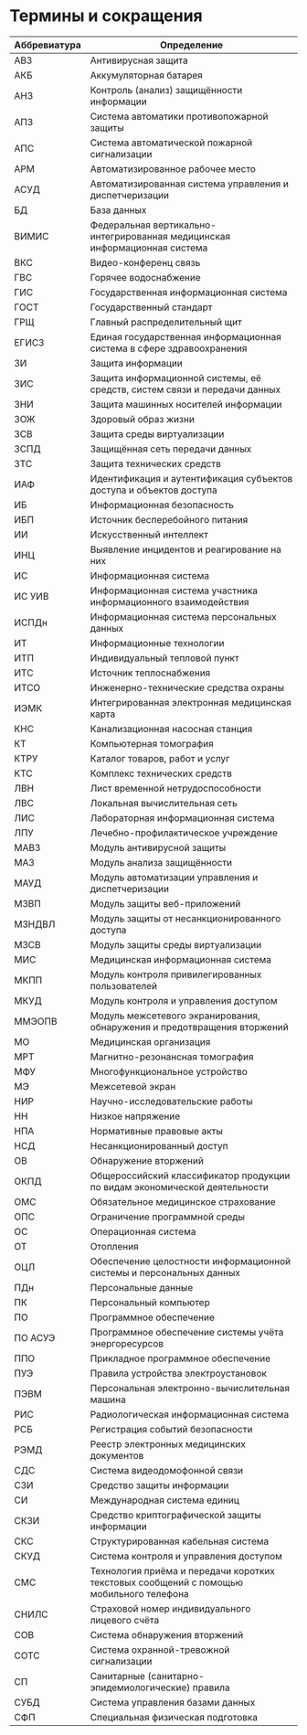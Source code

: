 # Термины и сокращения

| Аббревиатура | Определение |
| --- | --- |
| АВЗ | Антивирусная защита |
| АКБ | Аккумуляторная батарея |
| АНЗ | Контроль (анализ) защищённости информации |
| АПЗ | Система автоматики противопожарной защиты |
| АПС | Система автоматической пожарной сигнализации |
| АРМ | Автоматизированное рабочее место |
| АСУД | Автоматизированная система управления и диспетчеризации |
| БД | База данных |
| ВИМИС | Федеральная вертикально-интегрированная медицинская информационная система |
| ВКС | Видео-конференц связь |
| ГВС | Горячее водоснабжение |
| ГИС | Государственная информационная система |
| ГОСТ | Государственный стандарт |
| ГРЩ | Главный распределительный щит |
| ЕГИСЗ | Единая государственная информационная система в сфере здравоохранения |
| ЗИ | Защита информации |
| ЗИС | Защита информационной системы, её средств, систем связи и передачи данных |
| ЗНИ | Защита машинных носителей информации |
| ЗОЖ | Здоровый образ жизни |
| ЗСВ | Защита среды виртуализации |
| ЗСПД | Защищённая сеть передачи данных |
| ЗТС | Защита технических средств |
| ИАФ | Идентификация и аутентификация субъектов доступа и объектов доступа |
| ИБ | Информационная безопасность |
| ИБП | Источник бесперебойного питания |
| ИИ | Искусственный интеллект |
| ИНЦ | Выявление инцидентов и реагирование на них |
| ИС | Информационная система |
| ИС УИВ | Информационная система участника информационного взаимодействия |
| ИСПДн | Информационная система персональных данных |
| ИТ | Информационные технологии |
| ИТП | Индивидуальный тепловой пункт |
| ИТС | Источник теплоснабжения |
| ИТСО | Инженерно-технические средства охраны |
| ИЭМК | Интегрированная электронная медицинская карта |
| КНС | Канализационная насосная станция |
| КТ | Компьютерная томография |
| КТРУ | Каталог товаров, работ и услуг |
| КТС | Комплекс технических средств |
| ЛВН | Лист временной нетрудоспособности |
| ЛВС | Локальная вычислительная сеть |
| ЛИС | Лабораторная информационная система |
| ЛПУ | Лечебно-профилактическое учреждение |
| МАВЗ | Модуль антивирусной защиты |
| МАЗ | Модуль анализа защищённости |
| МАУД | Модуль автоматизации управления и диспетчеризации |
| МЗВП | Модуль защиты веб-приложений |
| МЗНДВЛ | Модуль защиты от несанкционированного доступа |
| МЗСВ | Модуль защиты среды виртуализации |
| МИС | Медицинская информационная система |
| МКПП | Модуль контроля привилегированных пользователей |
| МКУД | Модуль контроля и управления доступом |
| ММЭОПВ | Модуль межсетевого экранирования, обнаружения и предотвращения вторжений |
| МО | Медицинская организация |
| МРТ | Магнитно-резонансная томография |
| МФУ | Многофункциональное устройство |
| МЭ | Межсетевой экран |
| НИР | Научно-исследовательские работы |
| НН | Низкое напряжение |
| НПА | Нормативные правовые акты |
| НСД | Несанкционированный доступ |
| ОВ | Обнаружение вторжений |
| ОКПД | Общероссийский классификатор продукции по видам экономической деятельности |
| ОМС | Обязательное медицинское страхование |
| ОПС | Ограничение программной среды |
| ОС | Операционная система |
| ОТ | Отопления |
| ОЦЛ | Обеспечение целостности информационной системы и персональных данных |
| ПДн | Персональные данные |
| ПК | Персональный компьютер |
| ПО | Программное обеспечение |
| ПО АСУЭ | Программное обеспечение системы учёта энергоресурсов |
| ППО | Прикладное программное обеспечение |
| ПУЭ | Правила устройства электроустановок |
| ПЭВМ | Персональная электронно-вычислительная машина |
| РИС | Радиологическая информационная система |
| РСБ | Регистрация событий безопасности |
| РЭМД | Реестр электронных медицинских документов |
| СДС | Система видеодомофонной связи |
| СЗИ | Средство защиты информации |
| СИ | Международная система единиц |
| СКЗИ | Средство криптографической защиты информации |
| СКС | Структурированная кабельная система |
| СКУД | Система контроля и управления доступом |
| СМС | Технология приёма и передачи коротких текстовых сообщений с помощью мобильного телефона |
| СНИЛС | Страховой номер индивидуального лицевого счёта |
| СОВ | Система обнаружения вторжений |
| СОТС | Система охранной-тревожной сигнализации |
| СП | Санитарные (санитарно-эпидемиологические) правила |
| СУБД | Система управления базами данных |
| СФП | Специальная физическая подготовка
